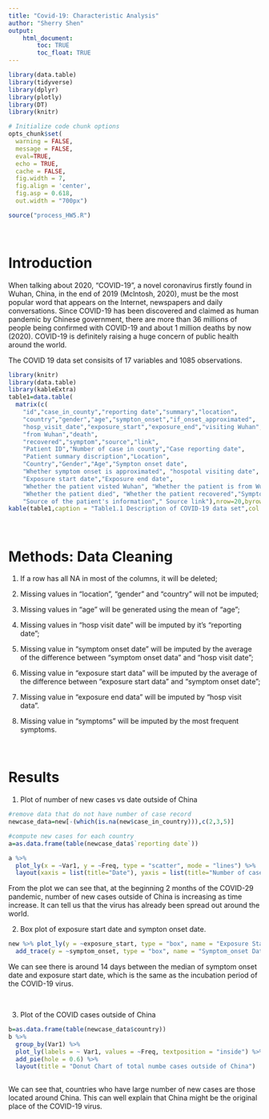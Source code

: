 ```yaml
---
title: "Covid-19: Characteristic Analysis"
author: "Sherry Shen"
output: 
    html_document:
        toc: TRUE
        toc_float: TRUE
---
```


```r
library(data.table)
library(tidyverse)
library(dplyr)
library(plotly)
library(DT)
library(knitr)

# Initialize code chunk options
opts_chunk$set(
  warning = FALSE,
  message = FALSE,
  eval=TRUE,
  echo = TRUE,
  cache = FALSE,
  fig.width = 7, 
  fig.align = 'center',
  fig.asp = 0.618,
  out.width = "700px")
```

```r
source("process_HW5.R")
```

<br> 

# Introduction


When talking about 2020, "COVID-19", a novel coronavirus firstly found in Wuhan, China, in the end of 2019 (Mclntosh, 2020), must be the most popular word that appears on the Internet, newspapers and daily conversations. Since COVID-19 has been discovered and claimed as human pandemic by Chinese government, there are more than 36 millions of people being confirmed with COVID-19 and about 1 million deaths by now (2020). COVID-19 is definitely raising a huge concern of public health around the world. 

The COVID 19 data set consisits of 17 variables and 1085 observations.

```r
library(knitr)
library(data.table)
library(kableExtra)
table1=data.table(
  matrix(c(
    "id","case_in_county","reporting date","summary","location",
    "country","gender","age","sympton_onset","if_onset_approximated",
    "hosp_visit_date","exposure_start","exposure_end","visiting Wuhan",
    "from Wuhan","death",
    "recovered","symptom","source","link",
    "Patient ID","Number of case in county","Case reporting date",
    "Patient summary discription","Location",
    "Country","Gender","Age","Sympton onset date",
    "Whether symptom onset is approximated", "hospotal visiting date",
    "Exposure start date","Exposure end date",
    "Whether the patient visted Wuhan", "Whether the patient is from Wuhan",
    "Whether the patient died", "Whether the patient recovered","Symptom",
    "Source of the patient's information"," Source link"),nrow=20,byrow=F))
kable(table1,caption = "Table1.1 Description of COVID-19 data set",col.names = c('Variable Name', 'Discription'))

```
<br>

# Methods: Data Cleaning 


1. If a row has all NA in most of the columns, it will be deleted; 

2. Missing values in "location", "gender" and "country" will not be imputed; 

3. Missing values in "age" will be generated using the mean of "age";

4. Missing values in "hosp visit date" will be imputed by it's "reporting date"; 

5. Missing value in "symptom onset date" will be imputed by the average of the difference between "symptom onset data" and "hosp visit date"; 

6. Missing value in "exposure start data" will be imputed by the average of the difference between "exposure start data" and "symptom onset date"; 

7. Missing value in "exposure end data" will be imputed by "hosp visit data". 

8. Missing value in "symptoms" will be imputed by the most frequent symptoms. 
  
<br>  

# Results

1. Plot of number of new cases vs date outside of China

```r
#remove data that do not have number of case record
newcase_data=new[-(which(is.na(new$case_in_country))),c(2,3,5)]

#compute new cases for each country
a=as.data.frame(table(newcase_data$`reporting date`))

a %>% 
  plot_ly(x = ~Var1, y = ~Freq, type = "scatter", mode = "lines") %>%
  layout(xaxis = list(title="Date"), yaxis = list(title="Number of cases"), title = "Number of new cases outside of China")
```

From the plot we can see that, at the beginning 2 months of the COVID-29 pandemic, number of new cases outside of China is increasing as time increase. It can tell us that the virus has already been spread out around the world. 
<br>

2. Box plot of exposure start date and sympton onset date. 

```r
new %>% plot_ly(y = ~exposure_start, type = "box", name = "Exposure Start Date") %>% 
  add_trace(y = ~symptom_onset, type = "box", name = "Symptom_onset Date")

```

We can see there is around 14 days between the median of symptom onset date and exposure start date, which is the same as the incubation period of the COVID-19 virus. 

<br>

3. Plot of the COVID cases outside of China

```r
b=as.data.frame(table(newcase_data$country))
b %>%
  group_by(Var1) %>%
  plot_ly(labels = ~ Var1, values = ~Freq, textposition = "inside") %>%
  add_pie(hole = 0.6) %>%
  layout(title = "Donut Chart of total numbe cases outside of China")
        
```

We can see that, countries who have large number of new cases are those located around China. This can well explain that China might be the original place of the COVID-19 virus. 

<br>
<br>
